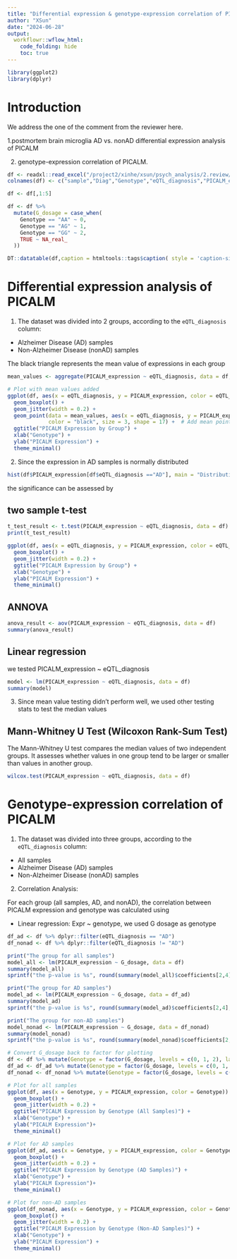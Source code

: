 ```yaml
---
title: "Differential expression & genotype-expression correlation of PICALM in AD, nonAD and all"
author: "XSun"
date: "2024-06-28"
output:
  workflowr::wflow_html:
    code_folding: hide
    toc: true
---
```


```r
library(ggplot2)
library(dplyr)
```

# Introduction

We address the one of the comment from the reviewer here. 

1.postmortem brain microglia AD vs. nonAD differential expression analysis of PICALM

2. genotype-expression correlation of PICALM. 

```r

df <- readxl::read_excel("/project2/xinhe/xsun/psych_analysis/2.review/PICALM_CPM_df_2_plot_AD_control_genotype_NG2022.xlsx",sheet=3)
colnames(df) <- c("sample","Diag","Genotype","eQTL_diagnosis","PICALM_expression","average_expr_group")

df <- df[,1:5]

df <- df %>%
  mutate(G_dosage = case_when(
    Genotype == "AA" ~ 0,
    Genotype == "AG" ~ 1,
    Genotype == "GG" ~ 2,
    TRUE ~ NA_real_
  ))

DT::datatable(df,caption = htmltools::tags$caption( style = 'caption-side: left; text-align: left; color:black;  font-size:150% ;','Individual level PICALM expression'),options = list(pageLength = 5) )
```


# Differential expression analysis of PICALM

1. The dataset was divided into 2 groups, according to the `eQTL_diagnosis` column:

- Alzheimer Disease (AD) samples
- Non-Alzheimer Disease (nonAD) samples

The black triangle represents the mean value of expressions in each group

```r
mean_values <- aggregate(PICALM_expression ~ eQTL_diagnosis, data = df, FUN = mean)

# Plot with mean values added
ggplot(df, aes(x = eQTL_diagnosis, y = PICALM_expression, color = eQTL_diagnosis)) +
  geom_boxplot() +
  geom_jitter(width = 0.2) +
  geom_point(data = mean_values, aes(x = eQTL_diagnosis, y = PICALM_expression), 
             color = "black", size = 3, shape = 17) +  # Add mean points
  ggtitle("PICALM Expression by Group") +
  xlab("Genotype") +
  ylab("PICALM Expression") +
  theme_minimal()
```


2. Since the expression in AD samples is normally distributed

```r
hist(df$PICALM_expression[df$eQTL_diagnosis =="AD"], main = "Distribution of PICALM_expression in AD samples")
```

the significance can be assessed by 

## two sample t-test

```r
t_test_result <- t.test(PICALM_expression ~ eQTL_diagnosis, data = df)
print(t_test_result)

ggplot(df, aes(x = eQTL_diagnosis, y = PICALM_expression, color = eQTL_diagnosis)) +
  geom_boxplot() +
  geom_jitter(width = 0.2) +
  ggtitle("PICALM Expression by Group") +
  xlab("Genotype") +
  ylab("PICALM Expression") +
  theme_minimal()


```

## ANNOVA

```r
anova_result <- aov(PICALM_expression ~ eQTL_diagnosis, data = df)
summary(anova_result)
```

## Linear regression

we tested PICALM_expression ~ eQTL_diagnosis

```r
model <- lm(PICALM_expression ~ eQTL_diagnosis, data = df)
summary(model)
```


3. Since mean value testing didn't perform well, we used other testing stats to test the median values

## Mann-Whitney U Test (Wilcoxon Rank-Sum Test)

The Mann-Whitney U test compares the median values of two independent groups. It assesses whether values in one group tend to be larger or smaller than values in another group.

```r
wilcox.test(PICALM_expression ~ eQTL_diagnosis, data = df)
```


# Genotype-expression correlation of PICALM

1. The dataset was divided into three groups, according to the `eQTL_diagnosis` column:

- All samples
- Alzheimer Disease (AD) samples
- Non-Alzheimer Disease (nonAD) samples

2. Correlation Analysis:

For each group (all samples, AD, and nonAD), the correlation between PICALM expression and genotype was calculated using

- Linear regression: Expr ~ genotype, we used G dosage as genotype

```r

df_ad <- df %>% dplyr::filter(eQTL_diagnosis == "AD")
df_nonad <- df %>% dplyr::filter(eQTL_diagnosis != "AD")

print("The group for all samples")
model_all <- lm(PICALM_expression ~ G_dosage, data = df)
summary(model_all)
sprintf("the p-value is %s", round(summary(model_all)$coefficients[2,4], digits = 4))

print("The group for AD samples")
model_ad <- lm(PICALM_expression ~ G_dosage, data = df_ad)
summary(model_ad)
sprintf("the p-value is %s", round(summary(model_ad)$coefficients[2,4], digits = 4))

print("The group for non-AD samples")
model_nonad <- lm(PICALM_expression ~ G_dosage, data = df_nonad)
summary(model_nonad)
sprintf("the p-value is %s", round(summary(model_nonad)$coefficients[2,4], digits = 4))

# Convert G_dosage back to factor for plotting
df <- df %>% mutate(Genotype = factor(G_dosage, levels = c(0, 1, 2), labels = c("AA", "AG", "GG")))
df_ad <- df_ad %>% mutate(Genotype = factor(G_dosage, levels = c(0, 1, 2), labels = c("AA", "AG", "GG")))
df_nonad <- df_nonad %>% mutate(Genotype = factor(G_dosage, levels = c(0, 1, 2), labels = c("AA", "AG", "GG")))

# Plot for all samples
ggplot(df, aes(x = Genotype, y = PICALM_expression, color = Genotype)) +
  geom_boxplot() +
  geom_jitter(width = 0.2) +
  ggtitle("PICALM Expression by Genotype (All Samples)") +
  xlab("Genotype") +
  ylab("PICALM Expression")+
  theme_minimal()

# Plot for AD samples
ggplot(df_ad, aes(x = Genotype, y = PICALM_expression, color = Genotype)) +
  geom_boxplot() +
  geom_jitter(width = 0.2) +
  ggtitle("PICALM Expression by Genotype (AD Samples)") +
  xlab("Genotype") +
  ylab("PICALM Expression")+
  theme_minimal()

# Plot for non-AD samples
ggplot(df_nonad, aes(x = Genotype, y = PICALM_expression, color = Genotype)) +
  geom_boxplot() +
  geom_jitter(width = 0.2) +
  ggtitle("PICALM Expression by Genotype (Non-AD Samples)") +
  xlab("Genotype") +
  ylab("PICALM Expression") +
  theme_minimal()

```




